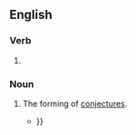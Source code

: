==English==

===Verb===
{{head|en|verb form}}

# {{present participle of|en|conjecture|nocat=1}}

===Noun===
{{en-noun}}

# The forming of [[conjecture]]s.
#* {{quote-text|en|year=1830|author=Anna Maria Porter|title=The Barony|volume=3|page=460|passage=The exhaustless '''conjecturings''' of that evening's full conversation, made such of the small party, as had hitherto been strangers, well acquainted with each other's turn of mind{{...}}}}
